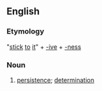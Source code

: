 ==English==

===Etymology===
"[[stick]] [[to]] [[it]]" + [[-ive]] + [[-ness]]

===Noun===
{{en-noun|-}}

# {{nonstandard}} [[persistence]]; [[determination]]
